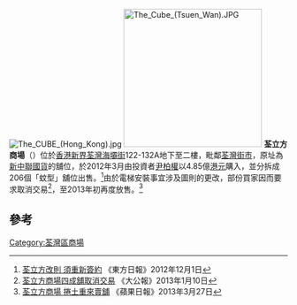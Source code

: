 {{Distinguish2|[[立坊|立坊]]}}

[[File:The_CUBE_(Hong_Kong).jpg|thumb]]
[[File:The_Cube_(Tsuen_Wan).JPG|250px]]
'''荃立方商場'''（{{lang-en|'''The Cube'''}}）位於[[香港|香港]][[新界|新界]][[荃灣|荃灣]][[海壩街|海壩街]]122-132A地下至二樓，毗鄰[[荃灣街市|荃灣街市]]，原址為[[新中聯國貨|新中聯國貨]]的舖位，於2012年3月由投資者[[尹柏權|尹柏權]]以4.85億[[港元|港元]]購入，並分拆成206個「蚊型」舖位出售。<ref>[http://orientaldaily.on.cc/cnt/finance/20121201/00204_012.html 荃立方改則 須重新簽約] {{Wayback|url=http://orientaldaily.on.cc/cnt/finance/20121201/00204_012.html |date=20160304204626 }}《東方日報》2012年12月1日</ref>由於電梯安裝事宜涉及圖則的更改，部份買家因而要求取消交易<ref>[http://paper.takungpao.com/resfile/2013-01-10/A03/A3.pdf 荃立方商場四成舖取消交易] {{Wayback|url=http://paper.takungpao.com/resfile/2013-01-10/A03/A3.pdf |date=20160304102610 }}《大公報》2013年1月10日</ref>，至2013年初再度放售。<ref>[http://hk.apple.nextmedia.com/financeestate/art/20130327/18208850 荃立方商場 捲土重來賣舖] {{Wayback|url=http://hk.apple.nextmedia.com/financeestate/art/20130327/18208850 |date=20160911052816 }}《蘋果日報》2013年3月27日</ref>

==參考==
{{reflist}}

[[Category:荃灣區商場|Category:荃灣區商場]]
